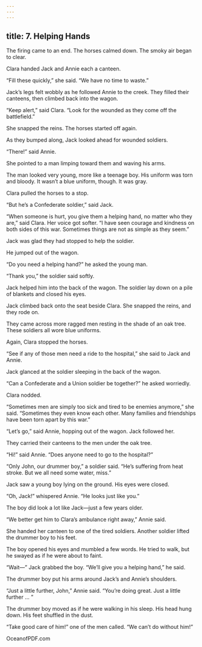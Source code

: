 ```yaml
---
---
---
```

title: 7. Helping Hands
---



The firing came to an end. The horses calmed down. The smoky air began to clear.

Clara handed Jack and Annie each a canteen.

“Fill these quickly,” she said. “We have no time to waste.”

Jack’s legs felt wobbly as he followed Annie to the creek. They filled their canteens, then climbed back into the wagon.

“Keep alert,” said Clara. “Look for the wounded as they come off the battlefield.”

She snapped the reins. The horses started off again.

As they bumped along, Jack looked ahead for wounded soldiers.

“There!” said Annie.

She pointed to a man limping toward them and waving his arms.

The man looked very young, more like a teenage boy. His uniform was torn and bloody. It wasn’t a blue uniform, though. It was gray.

Clara pulled the horses to a stop.

“But he’s a Confederate soldier,” said Jack.

“When someone is hurt, you give them a helping hand, no matter who they are,” said Clara. Her voice got softer. “I have seen courage and kindness on both sides of this war. Sometimes things are not as simple as they seem.”

Jack was glad they had stopped to help the soldier.

He jumped out of the wagon.

“Do you need a helping hand?” he asked the young man.

“Thank you,” the soldier said softly.

Jack helped him into the back of the wagon. The soldier lay down on a pile of blankets and closed his eyes.

Jack climbed back onto the seat beside Clara. She snapped the reins, and they rode on.

They came across more ragged men resting in the shade of an oak tree. These soldiers all wore blue uniforms.

Again, Clara stopped the horses.

“See if any of those men need a ride to the hospital,” she said to Jack and Annie.

Jack glanced at the soldier sleeping in the back of the wagon.

“Can a Confederate and a Union soldier be together?” he asked worriedly.

Clara nodded.

“Sometimes men are simply too sick and tired to be enemies anymore,” she said. “Sometimes they even know each other. Many families and friendships have been torn apart by this war.”

“Let’s go,” said Annie, hopping out of the wagon. Jack followed her.

They carried their canteens to the men under the oak tree.

“Hi!” said Annie. “Does anyone need to go to the hospital?”

“Only John, our drummer boy,” a soldier said. “He’s suffering from heat stroke. But we all need some water, miss.”

Jack saw a young boy lying on the ground. His eyes were closed.

“Oh, Jack!” whispered Annie. “He looks just like you.”

The boy did look a lot like Jack—just a few years older.

“We better get him to Clara’s ambulance right away,” Annie said.

She handed her canteen to one of the tired soldiers. Another soldier lifted the drummer boy to his feet.

The boy opened his eyes and mumbled a few words. He tried to walk, but he swayed as if he were about to faint.



“Wait—” Jack grabbed the boy. “We’ll give you a helping hand,” he said.

The drummer boy put his arms around Jack’s and Annie’s shoulders.

“Just a little further, John,” Annie said. “You’re doing great. Just a little further … ”

The drummer boy moved as if he were walking in his sleep. His head hung down. His feet shuffled in the dust.

“Take good care of him!” one of the men called. “We can’t do without him!”

OceanofPDF.com